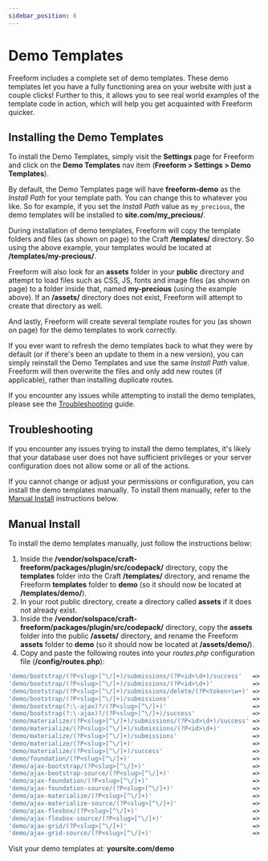 ```yaml
---
sidebar_position: 6
---
```





# Demo Templates

Freeform includes a complete set of demo templates. These demo templates let you have a fully functioning area on your website with just a couple clicks! Further to this, it allows you to see real world examples of the template code in action, which will help you get acquainted with Freeform quicker.

<Photo img={DemoTemplatesPhoto} alt="Demo Templates" />

## Installing the Demo Templates

To install the Demo Templates, simply visit the **Settings** page for Freeform and click on the **Demo Templates** nav item (**Freeform > Settings > Demo Templates**).

By default, the Demo Templates page will have **freeform-demo** as the _Install Path_ for your template path. You can change this to whatever you like. So for example, if you set the _Install Path_ value as `my_precious`, the demo templates will be installed to **site.com/my_precious/**.

During installation of demo templates, Freeform will copy the template folders and files (as shown on page) to the Craft **/templates/** directory. So using the above example, your templates would be located at **/templates/my-precious/**.

Freeform will also look for an **assets** folder in your **public** directory and attempt to load files such as CSS, JS, fonts and image files (as shown on page) to a folder inside that, named **my-precious** (using the example above). If an **/assets/** directory does not exist, Freeform will attempt to create that directory as well.

And lastly, Freeform will create several template routes for you (as shown on page) for the demo templates to work correctly.

If you ever want to refresh the demo templates back to what they were by default (or if there's been an update to them in a new version), you can simply reinstall the Demo Templates and use the same _Install Path_ value. Freeform will then overwrite the files and only add new routes (if applicable), rather than installing duplicate routes.

If you encounter any issues while attempting to install the demo templates, please see the [Troubleshooting](#troubleshooting) guide.

## Troubleshooting

If you encounter any issues trying to install the demo templates, it's likely that your database user does not have sufficient privileges or your server configuration does not allow some or all of the actions.

If you cannot change or adjust your permissions or configuration, you can install the demo templates manually. To install them manually, refer to the [Manual Install](#manual-install) instructions below.

## Manual Install

To install the demo templates manually, just follow the instructions below:

1. Inside the **/vendor/solspace/craft-freeform/packages/plugin/src/codepack/** directory, copy the **templates** folder into the Craft **/templates/** directory, and rename the Freeform **templates** folder to **demo** (so it should now be located at **/templates/demo/**).
2. In your root public directory, create a directory called **assets** if it does not already exist.
3. Inside the **/vendor/solspace/craft-freeform/packages/plugin/src/codepack/** directory, copy the **assets** folder into the public **/assets/** directory, and rename the Freeform **assets** folder to **demo** (so it should now be located at **/assets/demo/**).
4. Copy and paste the following routes into your _routes.php_ configuration file (**/config/routes.php**):

```php showLineNumbers
'demo/bootstrap/(?P<slug>[^\/]+)/submissions/(?P<id>\d+)/success'   => 'demo/bootstrap/view_submission',
'demo/bootstrap/(?P<slug>[^\/]+)/submissions/(?P<id>\d+)'           => 'demo/bootstrap/view_submission',
'demo/bootstrap/(?P<slug>[^\/]+)/submissions/delete/(?P<token>\w+)' => 'demo/bootstrap/delete_submission',
'demo/bootstrap/(?P<slug>[^\/]+)/submissions'                       => 'demo/bootstrap/submissions',
'demo/bootstrap(?:\-ajax)?/(?P<slug>[^\/]+)'                        => 'demo/bootstrap/view',
'demo/bootstrap(?:\-ajax)?/(?P<slug>[^\/]+)/success'                => 'demo/bootstrap/view',
'demo/materialize/(?P<slug>[^\/]+)/submissions/(?P<id>\d+)/success' => 'demo/materialize/view_submission',
'demo/materialize/(?P<slug>[^\/]+)/submissions/(?P<id>\d+)'         => 'demo/materialize/view_submission',
'demo/materialize/(?P<slug>[^\/]+)/submissions'                     => 'demo/materialize/submissions',
'demo/materialize/(?P<slug>[^\/]+)'                                 => 'demo/materialize/view',
'demo/materialize/(?P<slug>[^\/]+)/success'                         => 'demo/materialize/view',
'demo/foundation/(?P<slug>[^\/]+)'                                  => 'demo/foundation/view',
'demo/ajax-bootstrap/(?P<slug>[^\/]+)'                              => 'demo/ajax/bootstrap',
'demo/ajax-bootstrap-source/(?P<slug>[^\/]+)'                       => 'demo/ajax/bootstrap-source',
'demo/ajax-foundation/(?P<slug>[^\/]+)'                             => 'demo/ajax/foundation',
'demo/ajax-foundation-source/(?P<slug>[^\/]+)'                      => 'demo/ajax/foundation-source',
'demo/ajax-materialize/(?P<slug>[^\/]+)'                            => 'demo/ajax/materialize',
'demo/ajax-materialize-source/(?P<slug>[^\/]+)'                     => 'demo/ajax/materialize-source',
'demo/ajax-flexbox/(?P<slug>[^\/]+)'                                => 'demo/ajax/flexbox',
'demo/ajax-flexbox-source/(?P<slug>[^\/]+)'                         => 'demo/ajax/flexbox-source',
'demo/ajax-grid/(?P<slug>[^\/]+)'                                   => 'demo/ajax/grid',
'demo/ajax-grid-source/(?P<slug>[^\/]+)'                            => 'demo/ajax/grid-source',
```

Visit your demo templates at: **yoursite.com/demo**
